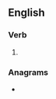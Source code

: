 ==English==

===Verb===
{{head|en|verb form}}

# {{en-past of|gyre}}

===Anagrams===
* {{anagrams|en|a=degry|gryde}}